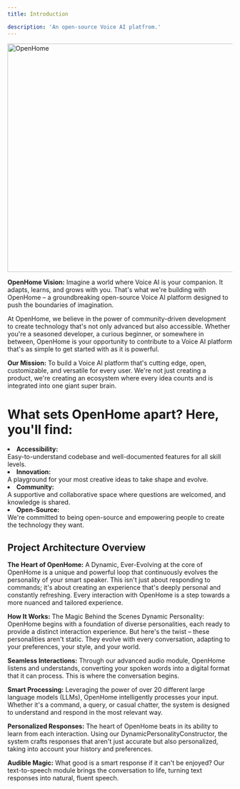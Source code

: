 ```yaml
---
title: Introduction

description: 'An open-source Voice AI platfrom.'
---
```



<a href='https://openhome.xyz/' target='_blank'>
    <img src='openhome_icons/intro.png' border='0' alt='OpenHome' width='512' height='512'/>
</a>

<b>OpenHome Vision:</b> Imagine a world where Voice AI is your companion. It adapts, learns, and grows with you. That's what we're building with OpenHome – a groundbreaking open-source Voice AI platform designed to push the boundaries of imagination.

At OpenHome, we believe in the power of community-driven development to create technology that's not only advanced but also accessible. Whether you're a seasoned developer, a curious beginner, or somewhere in between, OpenHome is your opportunity to contribute to a Voice AI platform that's as simple to get started with as it is powerful.

<b>Our Mission:</b> To build a Voice AI platform that's cutting edge, open, customizable, and versatile for every user. We're not just creating a product, we're creating an ecosystem where every idea counts and is integrated into one giant super brain.

# What sets OpenHome apart? Here, you'll find:

<li><b>Accessibility:</b></li> Easy-to-understand codebase and well-documented features for all skill levels.
<li><b>Innovation:</b></li>  A playground for your most creative ideas to take shape and evolve.
<li><b>Community:</b></li>  A supportive and collaborative space where questions are welcomed, and knowledge is shared.
<li><b>Open-Source:</b></li>  We're committed to being open-source and empowering people to create the technology they want.

## Project Architecture Overview


<b>The Heart of OpenHome:</b> A Dynamic, Ever-Evolving at the core of OpenHome is a unique and powerful loop that continuously evolves the personality of your smart speaker. This isn't just about responding to commands; it's about creating an experience that's deeply personal and constantly refreshing. Every interaction with OpenHome is a step towards a more nuanced and tailored experience.

<b>How It Works:</b> The Magic Behind the Scenes Dynamic Personality: OpenHome begins with a foundation of diverse personalities, each ready to provide a distinct interaction experience. But here's the twist – these personalities aren't static. They evolve with every conversation, adapting to your preferences, your style, and your world.

<b>Seamless Interactions:</b> Through our advanced audio module, OpenHome listens and understands, converting your spoken words into a digital format that it can process. This is where the conversation begins.

<b>Smart Processing:</b> Leveraging the power of over 20 different large language models (LLMs), OpenHome intelligently processes your input. Whether it's a command, a query, or casual chatter, the system is designed to understand and respond in the most relevant way.

<b>Personalized Responses:</b> The heart of OpenHome beats in its ability to learn from each interaction. Using our DynamicPersonalityConstructor, the system crafts responses that aren't just accurate but also personalized, taking into account your history and preferences.

<b>Audible Magic:</b> What good is a smart response if it can't be enjoyed? Our text-to-speech module brings the conversation to life, turning text responses into natural, fluent speech.